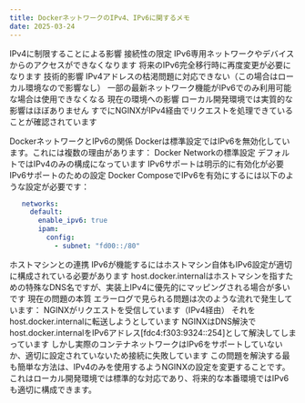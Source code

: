 ```yaml
---
title: DockerネットワークのIPv4、IPv6に関するメモ
date: 2025-03-24
---
```


IPv4に制限することによる影響
接続性の限定
IPv6専用ネットワークやデバイスからのアクセスができなくなります
将来のIPv6完全移行時に再度変更が必要になります
技術的影響
IPv4アドレスの枯渇問題に対応できない（この場合はローカル環境なので影響なし）
一部の最新ネットワーク機能がIPv6でのみ利用可能な場合は使用できなくなる
現在の環境への影響
ローカル開発環境では実質的な影響はほぼありません
すでにNGINXがIPv4経由でリクエストを処理できていることが確認されています

DockerネットワークとIPv6の関係
Dockerは標準設定ではIPv6を無効化しています。これには複数の理由があります：
Docker Networkの標準設定
デフォルトではIPv4のみの構成になっています
IPv6サポートは明示的に有効化が必要
IPv6サポートのための設定
Docker ComposeでIPv6を有効にするには以下のような設定が必要です：

```yaml
   networks:
     default:
       enable_ipv6: true
       ipam:
         config:
           - subnet: "fd00::/80"
```

ホストマシンとの連携
IPv6が機能するにはホストマシン自体もIPv6設定が適切に構成されている必要があります
host.docker.internalはホストマシンを指すための特殊なDNS名ですが、実装上IPv4に優先的にマッピングされる場合が多いです
現在の問題の本質
エラーログで見られる問題は次のような流れで発生しています：
NGINXがリクエストを受信しています（IPv4経由）
それをhost.docker.internalに転送しようとしています
NGINXはDNS解決でhost.docker.internalをIPv6アドレス[fdc4:f303:9324::254]として解決してしまっています
しかし実際のコンテナネットワークはIPv6をサポートしていないか、適切に設定されていないため接続に失敗しています
この問題を解決する最も簡単な方法は、IPv4のみを使用するようNGINXの設定を変更することです。これはローカル開発環境では標準的な対応であり、将来的な本番環境ではIPv6も適切に構成できます。

